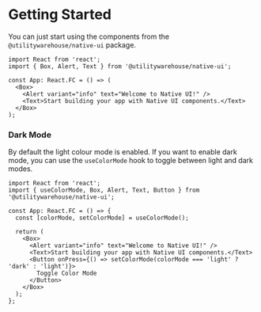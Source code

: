 
<Meta title="Getting Started" />
<BackToTopButton />

# Getting Started

You can just start using the components from the `@utilitywarehouse/native-ui` package.

```tsx
import React from 'react';
import { Box, Alert, Text } from '@utilitywarehouse/native-ui';

const App: React.FC = () => (
  <Box>
    <Alert variant="info" text="Welcome to Native UI!" />
    <Text>Start building your app with Native UI components.</Text>
  </Box>
);
```

### Dark Mode

By default the light colour mode is enabled. If you want to enable dark mode, you can
use the `useColorMode` hook to toggle between light and dark modes.

```tsx
import React from 'react';
import { useColorMode, Box, Alert, Text, Button } from '@utilitywarehouse/native-ui';

const App: React.FC = () => {
  const [colorMode, setColorMode] = useColorMode();

  return (
    <Box>
      <Alert variant="info" text="Welcome to Native UI!" />
      <Text>Start building your app with Native UI components.</Text>
      <Button onPress={() => setColorMode(colorMode === 'light' ? 'dark' : 'light')}>
        Toggle Color Mode
      </Button>
    </Box>
  );
};
```
